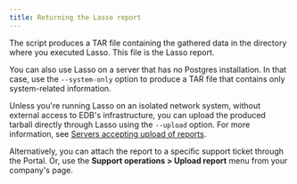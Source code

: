 ```yaml
---
title: Returning the Lasso report
---
```


The script produces a TAR file containing the gathered data 
in the directory where you executed Lasso. This file is the
Lasso report.

You can also use Lasso on a server that has no
Postgres installation. In that case, use the
`--system-only` option to produce a TAR file that contains only
system-related information.

Unless you're running Lasso on an isolated network system, without
external access to EDB's infrastructure, you can upload the
produced tarball directly through Lasso using the `--upload` option. For
more information, see [Servers accepting upload of reports](appendix-a).

Alternatively, you can attach the report to a specific support ticket
through the Portal. Or, use the **Support operations > Upload report** menu
from your company's page.
